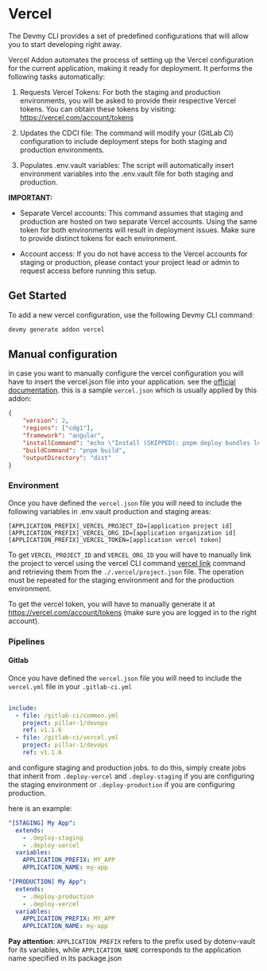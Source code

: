 # Vercel

The Devmy CLI provides a set of predefined configurations that will allow you to start developing right away.

Vercel Addon automates the process of setting up the Vercel configuration for
the current application, making it ready for deployment. It performs the
following tasks automatically:

1. Requests Vercel Tokens:
For both the staging and production environments, you will be asked to
provide their respective Vercel tokens. You can obtain these tokens by
visiting:
https://vercel.com/account/tokens

2. Updates the CDCI file:
The command will modify your (GitLab CI) configuration to include deployment
steps for both staging and production environments.

3. Populates .env.vault variables:
The script will automatically insert environment variables into the
.env.vault file for both staging and production.


**IMPORTANT:**
- Separate Vercel accounts:
This command assumes that staging and production are hosted on two separate
Vercel accounts. Using the same token for both environments will result in
deployment issues. Make sure to provide distinct tokens for each environment.

- Account access:
If you do not have access to the Vercel accounts for staging or production,
please contact your project lead or admin to request access before running
this setup.

## Get Started

To add a new vercel configuration, use the following Devmy CLI command:

```bash copy
devmy generate addon vercel
```

## Manual configuration

in case you want to manually configure the vercel configuration you will have to insert the vercel.json file into
your application.
see the [official documentation](https://vercel.com/docs/projects/project-configuration).
this is a sample `vercel.json` which is usually applied by this addon:

```json copy
{
    "version": 2,
    "regions": ["cdg1"],
    "framework": "angular",
    "installCommand": "echo \"Install (SKIPPED): pnpm deploy bundles local libraries into node_modules. Running pnpm install again would overwrite them.\"",
    "buildCommand": "pnpm build",
    "outputDirectory": "dist"
}
```

### Environment

Once you have defined the `vercel.json` file you will need to include the following variables in .env.vault production
and staging areas:

```dotenv
[APPLICATION_PREFIX]_VERCEL_PROJECT_ID=[application project id]
[APPLICATION_PREFIX]_VERCEL_ORG_ID=[application organization id]
[APPLICATION_PREFIX]_VERCEL_TOKEN=[application vercel token]
```
To get `VERCEL_PROJECT_ID` and `VERCEL_ORG_ID` you will have to manually link the project to vercel using the vercel
CLI command [vercel link](https://vercel.com/docs/cli/link) command and retrieving them from the `./.vercel/project.json`
file. The operation must be repeated for the staging environment and for the production environment.

To get the vercel token, you will have to manually generate it at https://vercel.com/account/tokens
(make sure you are logged in to the right account).

### Pipelines

#### Gitlab

Once you have defined the `vercel.json` file you will need to include the `vercel.yml` file in your `.gitlab-ci.yml`

```yaml copy

include:
  - file: /gitlab-ci/common.yml
    project: pillar-1/devops
    ref: v1.1.6
  - file: /gitlab-ci/vercel.yml
    project: pillar-1/devops
    ref: v1.1.6
```

and configure staging and production jobs. to do this, simply create jobs that inherit from `.deploy-vercel` and
`.deploy-staging` if you are configuring the staging environment or `.deploy-production` if you are configuring
production.

here is an example:

```yaml copy
"[STAGING] My App":
  extends:
    - .deploy-staging
    - .deploy-vercel
  variables:
    APPLICATION_PREFIX: MY_APP
    APPLICATION_NAME: my-app

"[PRODUCTION] My App":
  extends:
    - .deploy-production
    - .deploy-vercel
  variables:
    APPLICATION_PREFIX: MY_APP
    APPLICATION_NAME: my-app
```

**Pay attention**: `APPLICATION_PREFIX` refers to the prefix used by dotenv-vault for its variables,
while `APPLICATION_NAME` corresponds to the application name specified in its package.json
